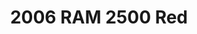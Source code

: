 ---
yrmm: 2205
brand: RAM
year: 2006
model: "2500"
color: Red
title: 2006 RAM 2500 Red
description: Carli suspension, Method wheels, Yokohma tires
alt: 2006 Ram 2500 in Red, Carli 3" Backcountry FOX Suspension, Carli Torsion
  Sway bar, Carli Full Proggressive Leaf Springs, 18" Method 315 Machined
  wheels, 35 1250 Yokohama XAT Tires
width: 1406
height: 2500
---